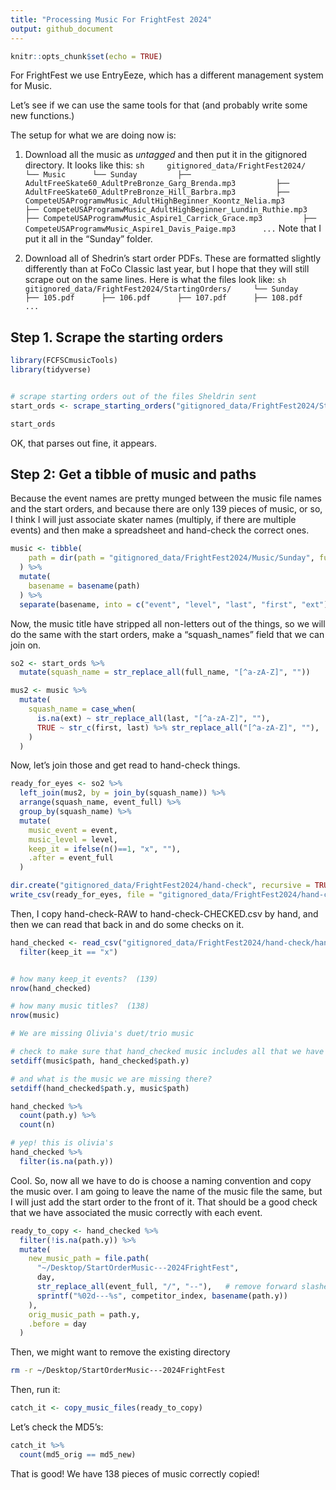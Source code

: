 ```yaml
---
title: "Processing Music For FrightFest 2024"
output: github_document
---
```


```r
knitr::opts_chunk$set(echo = TRUE)
```

For FrightFest we use EntryEeze, which has a different management system for Music.

Let's see if we can use the same tools for that (and probably write some new functions.)

The setup for what we are doing now is:

1.  Download all the music as _untagged_ and then put it in the gitignored directory.  It
    looks like this:
    ```sh
    gitignored_data/FrightFest2024/
    └── Music
     └── Sunday
        ├── AdultFreeSkate60_AdultPreBronze_Garg_Brenda.mp3
        ├── AdultFreeSkate60_AdultPreBronze_Hill_Barbra.mp3
        ├── CompeteUSAProgramwMusic_AdultHighBeginner_Koontz_Nelia.mp3
        ├── CompeteUSAProgramwMusic_AdultHighBeginner_Lundin_Ruthie.mp3
        ├── CompeteUSAProgramwMusic_Aspire1_Carrick_Grace.mp3
        ├── CompeteUSAProgramwMusic_Aspire1_Davis_Paige.mp3
     ...
    ```
    Note that I put it all in the "Sunday" folder.

2.  Download all of Shedrin's start order PDFs.  These are formatted slightly
    differently than at FoCo Classic last year, but I hope that they will still
    scrape out on the same lines. Here is what the files look like:
    ```sh
    gitignored_data/FrightFest2024/StartingOrders/
    └── Sunday
     ├── 105.pdf
     ├── 106.pdf
     ├── 107.pdf
     ├── 108.pdf
     ...
    ```
    


## Step 1. Scrape the starting orders

```r
library(FCFSCmusicTools)
library(tidyverse)


# scrape starting orders out of the files Sheldrin sent
start_ords <- scrape_starting_orders("gitignored_data/FrightFest2024/StartingOrders")

start_ords
```


OK, that parses out fine, it appears.

## Step 2: Get a tibble of music and paths

Because the event names are pretty munged between the music file names and the start orders,
and because there are only 139 pieces of music, or so, I think I will just associate
skater names (multiply, if there are multiple events) and then make a spreadsheet and hand-check
the correct ones.  
```r
music <- tibble(
    path = dir(path = "gitignored_data/FrightFest2024/Music/Sunday", full.names = TRUE)
  ) %>%
  mutate(
    basename = basename(path)
  ) %>%
  separate(basename, into = c("event", "level", "last", "first", "ext"))
```

Now, the music title have stripped all non-letters out of the things, so we will do the same with the
start orders, make a "squash_names" field that we can join on.
```r
so2 <- start_ords %>% 
  mutate(squash_name = str_replace_all(full_name, "[^a-zA-Z]", ""))

mus2 <- music %>%
  mutate(
    squash_name = case_when(
      is.na(ext) ~ str_replace_all(last, "[^a-zA-Z]", ""),
      TRUE ~ str_c(first, last) %>% str_replace_all("[^a-zA-Z]", ""),
    )
  )
```


Now, let's join those and get read to hand-check things.
```r
ready_for_eyes <- so2 %>%
  left_join(mus2, by = join_by(squash_name)) %>%
  arrange(squash_name, event_full) %>%
  group_by(squash_name) %>%
  mutate(
    music_event = event,
    music_level = level,
    keep_it = ifelse(n()==1, "x", ""),
    .after = event_full
  )

dir.create("gitignored_data/FrightFest2024/hand-check", recursive = TRUE, showWarnings = FALSE)
write_csv(ready_for_eyes, file = "gitignored_data/FrightFest2024/hand-check/hand-check-RAW.csv")

```


Then, I copy hand-check-RAW to hand-check-CHECKED.csv by hand, and then we can read that back in and
do some checks on it.
```r
hand_checked <- read_csv("gitignored_data/FrightFest2024/hand-check/hand-check-CHECKED.csv") %>%
  filter(keep_it == "x")


# how many keep_it events?  (139)
nrow(hand_checked)

# how many music titles?  (138)
nrow(music)

# We are missing Olivia's duet/trio music

# check to make sure that hand_checked music includes all that we have seen and no duplicates
setdiff(music$path, hand_checked$path.y)

# and what is the music we are missing there?
setdiff(hand_checked$path.y, music$path)

hand_checked %>%
  count(path.y) %>%
  count(n)

# yep! this is olivia's
hand_checked %>%
  filter(is.na(path.y))
```


Cool.  So, now all we have to do is choose a naming convention and copy the music over.
I am going to leave the name of the music file the same, but I will just add the
start order to the front of it.  That should be a good check that we have associated
the music correctly with each event.
```r
ready_to_copy <- hand_checked %>%
  filter(!is.na(path.y)) %>%
  mutate(
    new_music_path = file.path(
      "~/Desktop/StartOrderMusic---2024FrightFest", 
      day,
      str_replace_all(event_full, "/", "--"),   # remove forward slashes in the event names
      sprintf("%02d---%s", competitor_index, basename(path.y))
    ),
    orig_music_path = path.y,
    .before = day
  )
```

Then, we might want to remove the existing directory
```sh
rm -r ~/Desktop/StartOrderMusic---2024FrightFest
```

Then, run it:
```r
catch_it <- copy_music_files(ready_to_copy)
```

Let's check the MD5's:
```r
catch_it %>%
  count(md5_orig == md5_new)
```

That is good! We have 138 pieces of music correctly copied!

